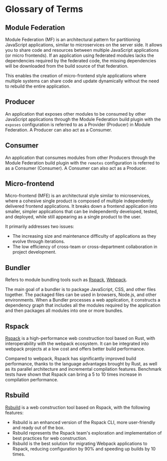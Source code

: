 # Glossary of Terms

## Module Federation

Module Federation (MF) is an architectural pattern for partitioning JavaScript applications, similar to microservices on the server side. It allows you to share code and resources between multiple JavaScript applications (or micro frontends). If an application using federated modules lacks the dependencies required by the federated code, the missing dependencies will be downloaded from the build source of that federation.

This enables the creation of micro-frontend style applications where multiple systems can share code and update dynamically without the need to rebuild the entire application.

## Producer

An application that exposes other modules to be consumed by other JavaScript applications through the Module Federation build plugin with the `exposes` configuration is referred to as a Provider (Producer) in Module Federation. A Producer can also act as a Consumer.

## Consumer

An application that consumes modules from other Producers through the Module Federation build plugin with the `remotes` configuration is referred to as a Consumer (Consumer). A Consumer can also act as a Producer.

## Micro-frontend

Micro-frontend (MFE) is an architectural style similar to microservices, where a cohesive single product is composed of multiple independently delivered frontend applications. It breaks down a frontend application into smaller, simpler applications that can be independently developed, tested, and deployed, while still appearing as a single product to the user.

It primarily addresses two issues:

- The increasing size and maintenance difficulty of applications as they evolve through iterations.
- The low efficiency of cross-team or cross-department collaboration in project development.

## Bundler

Refers to module bundling tools such as [Rspack](https://rspack.dev/), [Webpack](https://webpack.js.org/).

The main goal of a bundler is to package JavaScript, CSS, and other files together. The packaged files can be used in browsers, Node.js, and other environments. When a Bundler processes a web application, it constructs a dependency graph that includes all the modules required by the application and then packages all modules into one or more bundles.

## Rspack

[Rspack](https://www.rspack.dev/) is a high-performance web construction tool based on Rust, with interoperability with the webpack ecosystem. It can be integrated into webpack projects at a low cost and offers better build performance.

Compared to webpack, Rspack has significantly improved build performance, thanks to the language advantages brought by Rust, as well as its parallel architecture and incremental compilation features. Benchmark tests have shown that Rspack can bring a 5 to 10 times increase in compilation performance.

## Rsbuild

[Rsbuild](https://rsbuild.dev/) is a web construction tool based on Rspack, with the following features:

- Rsbuild is an enhanced version of the Rspack CLI, more user-friendly and ready out of the box.
- Rsbuild represents the Rspack team's exploration and implementation of best practices for web construction.
- Rsbuild is the best solution for migrating Webpack applications to Rspack, reducing configuration by 90% and speeding up builds by 10 times.
